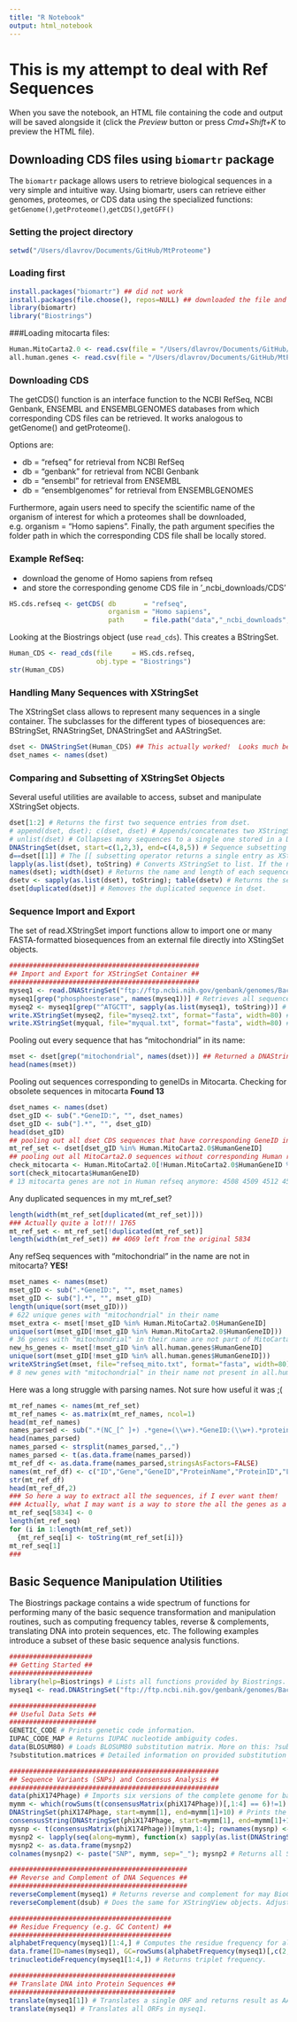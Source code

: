 ```yaml
---
title: "R Notebook"
output: html_notebook
---
```


# This is my attempt to deal with Ref Sequences
When you save the notebook, an HTML file containing the code and output will be saved alongside it (click the *Preview* button or press *Cmd+Shift+K* to preview the HTML file).

## Downloading CDS files using `biomartr` package
The `biomartr` package allows users to retrieve biological sequences in a very simple and intuitive way.
Using biomartr, users can retrieve either genomes, proteomes, or CDS data using the specialized functions:
`getGenome()`,`getProteome()`,`getCDS()`,`getGFF()`

### Setting the project directory
```r
setwd("/Users/dlavrov/Documents/GitHub/MtProteome")
```


### Loading first
```r
install.packages("biomartr") ## did not work
install.packages(file.choose(), repos=NULL) ## downloaded the file and used instead
library(biomartr)
library("Biostrings")
```

###Loading mitocarta files:
```r
Human.MitoCarta2.0 <- read.csv(file = "/Users/dlavrov/Documents/GitHub/MtProteome/Human.MitoCarta2.0.csv")
all.human.genes <- read.csv(file = "/Users/dlavrov/Documents/GitHub/MtProteome/data/Human.MitoCarta2.0.csv")
```


### Downloading CDS
The getCDS() function is an interface function to the NCBI RefSeq, NCBI Genbank, ENSEMBL and ENSEMBLGENOMES databases from which corresponding CDS files can be retrieved. It works analogous to getGenome() and getProteome().

Options are:

* db = "refseq" for retrieval from NCBI RefSeq
* db = "genbank" for retrieval from NCBI Genbank
* db = "ensembl" for retrieval from ENSEMBL
* db = "ensemblgenomes" for retrieval from ENSEMBLGENOMES

Furthermore, again users need to specify the scientific name of the organism of interest for which a proteomes shall be downloaded, e.g. organism = "Homo sapiens". Finally, the path argument specifies the folder path in which the corresponding CDS file shall be locally stored. 

### Example RefSeq:
- download the genome of Homo sapiens from refseq
- and store the corresponding genome CDS file in '_ncbi_downloads/CDS'

```r
HS.cds.refseq <- getCDS( db       = "refseq", 
                         organism = "Homo sapiens",
                         path     = file.path("data","_ncbi_downloads","CDS"))
```

Looking at the Biostrings object (use `read_cds`). This creates a BStringSet.

```r
Human_CDS <- read_cds(file     = HS.cds.refseq, 
                      obj.type = "Biostrings")
str(Human_CDS)
```

### Handling Many Sequences with XStringSet

The XStringSet class allows to represent many sequences in a single container. The subclasses for the different types of biosequences are: BStringSet, RNAStringSet, DNAStringSet and AAStringSet. 

```r
dset <- DNAStringSet(Human_CDS) ## This actually worked!  Looks much better now.
dset_names <- names(dset)
```

### Comparing and Subsetting of XStringSet Objects

Several useful utilities are available to access, subset and manipulate XStringSet objects. 

```r
dset[1:2] # Returns the first two sequence entries from dset.
# append(dset, dset); c(dset, dset) # Appends/concatenates two XStringSet objects.
# unlist(dset) # Collapses many sequences to a single one stored in a DNAString container.
DNAStringSet(dset, start=c(1,2,3), end=c(4,8,5)) # Sequence subsetting by positions provided under start and end.
d==dset[[1]] # The [[ subsetting operator returns a single entry as XString object.
lapply(as.list(dset), toString) # Converts XStringSet to list. If the name field is populated then the list elements will be named accordingly.
names(dset); width(dset) # Returns the name and length of each sequences, respectively.
dsetv <- sapply(as.list(dset), toString); table(dsetv) # Returns the sequences in XStringSet as named vector and then counts the number of occurrences of each sequence.
dset[duplicated(dset)] # Removes the duplicated sequence in dset.
```

### Sequence Import and Export

The set of read.XStringSet import functions allow to import one or many FASTA-formatted biosequences from an external file directly into XStingSet objects.

```r
################################################
## Import and Export for XStringSet Container ##
################################################
myseq1 <- read.DNAStringSet("ftp://ftp.ncbi.nih.gov/genbank/genomes/Bacteria/Halobacterium_sp_uid217/AE004437.ffn","fasta") # Imports all open reading frames of the Halobacterium genome from NCBI into DNAStringSet object. If this returns an error message then first download the sequences to your desktop and import them from there. 
myseq1[grep("phosphoesterase", names(myseq1))] # Retrieves all sequences containing the term "phosphodiesterase" in their name field.
myseq2 <- myseq1[grep("^ATGCTT", sapply(as.list(myseq1), toString))] # Retrieves all sequences starting with "ATGCTT".
write.XStringSet(myseq2, file="myseq2.txt", format="fasta", width=80) # Writes sequences to file in FASTA format.
write.XStringSet(myqual, file="myqual.txt", format="fasta", width=80) # Writes quality scores from above example to file.
```

Pooling out every sequence that has "mitochondrial" in its name:

```r
mset <- dset[grep("mitochondrial", names(dset))] ## Returned a DNAStringSet instance of length 2906 (but only 622 genes)
head(names(mset))
```

Pooling out sequences corresponding to geneIDs in Mitocarta. Checking for obsolete sequences in mitocarta **Found 13**

```r
dset_names <- names(dset)
dset_gID <- sub(".*GeneID:", "", dset_names)
dset_gID <- sub("].*", "", dset_gID)
head(dset_gID)
## pooling out all dset CDS sequences that have corresponding GeneID in mitocarta
mt_ref_set <- dset[dset_gID %in% Human.MitoCarta2.0$HumanGeneID]
## pooling out all MitoCarta2.0 sequences without corresponding Human refseq
check_mitocarta <- Human.MitoCarta2.0[!Human.MitoCarta2.0$HumanGeneID %in% dset_gID,]
sort(check_mitocarta$HumanGeneID)
# 13 mitocarta genes are not in Human refseq anymore: 4508 4509 4512 4513 4514 4519 4535 4536 4537 4538 4539 4540 4541
```

Any duplicated sequences in my mt_ref_set?

```r
length(width(mt_ref_set[duplicated(mt_ref_set)]))
### Actually quite a lot!!! 1765
mt_ref_set <- mt_ref_set[!duplicated(mt_ref_set)]
length(width(mt_ref_set)) ## 4069 left from the original 5834
```

Any refSeq sequences with "mitochondrial" in the name are not in mitocarta? **YES!**

```r
mset_names <- names(mset)
mset_gID <- sub(".*GeneID:", "", mset_names)
mset_gID <- sub("].*", "", mset_gID)
length(unique(sort(mset_gID)))
# 622 unique genes with "mitochondrial" in their name
mset_extra <- mset[!mset_gID %in% Human.MitoCarta2.0$HumanGeneID]
unique(sort(mset_gID[!mset_gID %in% Human.MitoCarta2.0$HumanGeneID]))
# 36 genes with "mitochondrial" in their name are not part of MitoCarta
new_hs_genes <- mset[!mset_gID %in% all.human.genes$HumanGeneID]
unique(sort(mset_gID[!mset_gID %in% all.human.genes$HumanGeneID]))
writeXStringSet(mset, file="refseq_mito.txt", format="fasta", width=80) # Writes sequences to file in FASTA format.
# 8 new genes with "mitochondrial" in their name not present in all.human.genes.
```

Here was a long struggle with parsing names.  Not sure how useful it was ;(

```r
mt_ref_names <- names(mt_ref_set)
mt_ref_names <- as.matrix(mt_ref_names, ncol=1)
head(mt_ref_names)
names_parsed <- sub(".*(NC_[^ ]+) .*gene=(\\w+).*GeneID:(\\w+).*protein=([^\\]]+).*protein_id=([^\\]]+).*location=([^\\]]+).*", "\\1,,\\2,,\\3,,\\4,,\\5,,\\6", mt_ref_names, perl=TRUE) ## had to add to ,, to avoid splitting location
head(names_parsed)
names_parsed <- strsplit(names_parsed,",,")
names_parsed <- t(as.data.frame(names_parsed))
mt_ref_df <- as.data.frame(names_parsed,stringsAsFactors=FALSE)
names(mt_ref_df) <- c("ID","Gene","GeneID","ProteinName","ProteinID","Location")
str(mt_ref_df)
head(mt_ref_df,2)
### So here a way to extract all the sequences, if I ever want them!
### Actually, what I may want is a way to store the all the genes as a list and for each element to have a list of possible CDSs.  Hmmm. Getting ambitious!
mt_ref_seq[5834] <- 0
length(mt_ref_seq)
for (i in 1:length(mt_ref_set)) 
  {mt_ref_seq[i] <- toString(mt_ref_set[i])}
mt_ref_seq[1]
###

```




## Basic Sequence Manipulation Utilities

The Biostrings package contains a wide spectrum of functions for performing many of the basic sequence transformation and manipulation routines, such as computing frequency tables, reverse & complements, translating DNA into protein sequences, etc. The following examples introduce a subset of these basic sequence analysis functions.

```r
#####################
## Getting Started ##
#####################
library(help=Biostrings) # Lists all functions provided by Biostrings.
myseq1 <- read.DNAStringSet("ftp://ftp.ncbi.nih.gov/genbank/genomes/Bacteria/Halobacterium_sp_uid217/AE004437.ffn", "fasta") # Imports a sample sequence data set: all open reading frames of the Halobacterium genome from NCBI. If this returns an error message then first download the sequences to your desktop and import them from there. 

######################
## Useful Data Sets ##
######################
GENETIC_CODE # Prints genetic code information.
IUPAC_CODE_MAP # Returns IUPAC nucleotide ambiguity codes.
data(BLOSUM80) # Loads BLOSUM80 substitution matrix. More on this: ?substitution.matrices
?substitution.matrices # Detailed information on provided substitution matrices.

#####################################################
## Sequence Variants (SNPs) and Consensus Analysis ## 
#####################################################
data(phiX174Phage) # Imports six versions of the complete genome for bacteriophage phi X174 as DNAStringSet object.
mymm <- which(rowSums(t(consensusMatrix(phiX174Phage))[,1:4] == 6)!=1) # Creates a consensus matrix and returns the mismatch (SNP) positions. 
DNAStringSet(phiX174Phage, start=mymm[1], end=mymm[1]+10) # Prints the sequence sections for the first SNP region in the phiX174Phage sequences.
consensusString(DNAStringSet(phiX174Phage, start=mymm[1], end=mymm[1]+10)) # Prints the consensus sequence for the corresponding SNP region. 
mysnp <- t(consensusMatrix(phiX174Phage))[mymm,1:4]; rownames(mysnp) <- paste("SNP", mymm, sep="_"); mysnp # Returns the consensus matrix data only for the SNP positions. 
mysnp2 <- lapply(seq(along=mymm), function(x) sapply(as.list(DNAStringSet(phiX174Phage, start=mymm[x], end=mymm[x])), toString))
mysnp2 <- as.data.frame(mysnp2)
colnames(mysnp2) <- paste("SNP", mymm, sep="_"); mysnp2 # Returns all SNPs in a data frame and names them according to their positions.

#############################################
## Reverse and Complement of DNA Sequences ##
#############################################
reverseComplement(myseq1) # Returns reverse and complement for may BioC object types including XString, XStringView and XStringSet. 
reverseComplement(dsub) # Does the same for XStringView objects. Adjust all start and end coordinates accordingly.

#########################################
## Residue Frequency (e.g. GC Content) ##
#########################################
alphabetFrequency(myseq1)[1:4,] # Computes the residue frequency for all sequences in myseq1.
data.frame(ID=names(myseq1), GC=rowSums(alphabetFrequency(myseq1)[,c(2,3)]/width(myseq1))*100)[1:4,] # Returns GC content as data frame.
trinucleotideFrequency(myseq1[1:4,]) # Returns triplet frequency.

##########################################
## Translate DNA into Protein Sequences ##
##########################################
translate(myseq1[1]) # Translates a single ORF and returns result as AAStringSet object.
translate(myseq1) # Translates all ORFs in myseq1. 
```


